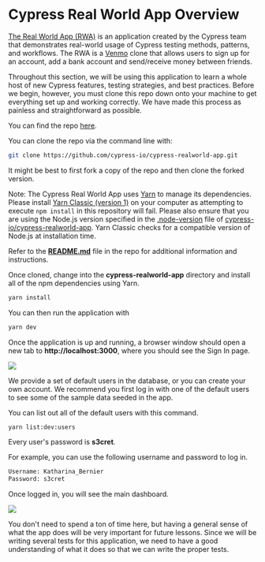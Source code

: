 # Cypress Real World App Overview

[The Real World App (RWA)](https://github.com/cypress-io/cypress-realworld-app) is an application created by the Cypress team that demonstrates real-world usage of Cypress testing methods, patterns, and workflows. The RWA is a [Venmo](https://venmo.com/) clone that allows users to sign up for an account, add a bank account and send/receive money between friends.

Throughout this section, we will be using this application to learn a whole host of new Cypress features, testing strategies, and best practices. Before we begin, however, you must clone this repo down onto your machine to get everything set up and working correctly. We have made this process as painless and straightforward as possible.

You can find the repo [here](https://github.com/cypress-io/cypress-realworld-app).

You can clone the repo via the command line with:

```bash
git clone https://github.com/cypress-io/cypress-realworld-app.git
```

It might be best to first fork a copy of the repo and then clone the forked version.

Note: The Cypress Real World App uses [Yarn](https://yarnpkg.com/) to manage its dependencies. Please install [Yarn Classic (version 1)](https://yarnpkg.com/) on your computer as attempting to execute `npm install` in this repository will fail. Please also ensure that you are using the Node.js version specified in the [.node-version](https://github.com/cypress-io/cypress-realworld-app/blob/develop/.node-version) file of [cypress-io/cypress-realworld-app](https://github.com/cypress-io/cypress-realworld-app). Yarn Classic checks for a compatible version of Node.js at installation time.

Refer to the [**README.md**](https://github.com/cypress-io/cypress-realworld-app/blob/develop/README.md) file in the repo for additional information and instructions.

Once cloned, change into the **cypress-realworld-app** directory and install all of the npm dependencies using Yarn.

```bash
yarn install
```

You can then run the application with

```bash
yarn dev
```

Once the application is up and running, a browser window should open a new tab to **http://localhost:3000**, where you should see the Sign In page.

![](/images/real-world-examples/overview/cypress-real-world-app-overview/Screen_Shot_2021-06-28_at_11.32.22_AM.png)



We provide a set of default users in the database, or you can create your own account. We recommend you first log in with one of the default users to see some of the sample data seeded in the app.

You can list out all of the default users with this command.

```bash
yarn list:dev:users
```

Every user's password is **s3cret**.

For example, you can use the following username and password to log in.

```bash
Username: Katharina_Bernier
Password: s3cret
```

Once logged in, you will see the main dashboard.

![](/images/real-world-examples/overview/cypress-real-world-app-overview/Screen_Shot_2021-09-16_at_1.40.27_PM.png)

You don't need to spend a ton of time here, but having a general sense of what the app does will be very important for future lessons. Since we will be writing several tests for this application, we need to have a good understanding of what it does so that we can write the proper tests.
